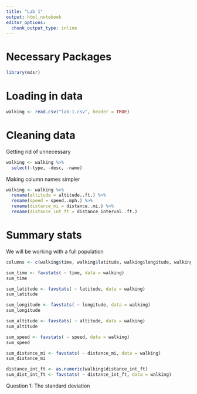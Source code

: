 ```yaml
---
title: "Lab 1"
output: html_notebook
editor_options: 
  chunk_output_type: inline
---
```


# Necessary Packages
```r
library(mdsr)
```

# Loading in data
```r
walking <- read.csv("lab-1.csv", header = TRUE)
```

# Cleaning data
Getting rid of unnecessary
```r
walking <- walking %>% 
  select(-type, -desc, -name)
```

Making column names simpler
```r
walking <- walking %>% 
  rename(altitude = altitude..ft.) %>% 
  rename(speed = speed..mph.) %>% 
  rename(distance_mi = distance..mi.) %>% 
  rename(distance_int_ft = distance_interval..ft.)
```

# Summary stats
We will be working with a full population
```r
columns <- c(walking$time, walking$latitude, walking$longitude, walking$altitude, walking$speed, walking$distance_mi, walking$distance_int_ft)

sum_time <- favstats( ~ time, data = walking)
sum_time

sum_latitude <- favstats( ~ latitude, data = walking)
sum_latitude

sum_longitude <- favstats( ~ longitude, data = walking)
sum_longitude

sum_altitude <- favstats( ~ altitude, data = walking)
sum_altitude

sum_speed <- favstats( ~ speed, data = walking)
sum_speed

sum_distance_mi <- favstats( ~ distance_mi, data = walking)
sum_distance_mi

distance_int_ft <- as.numeric(walking$distance_int_ft)
sum_dist_int_ft <- favstats( ~ distance_int_ft, data = walking)

```

Question 1:
The standard deviation




